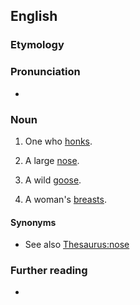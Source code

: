 ==English==

===Etymology===
{{suffix|honk|er|lang=en}}

===Pronunciation===
* {{rhymes|ɒŋkə(r)|lang=en}}

===Noun===
{{en-noun}}

# One who [[honk]]s.
# {{lb|en|informal}} A large [[nose]].
# {{lb|en|informal}} A wild [[goose]].
# {{lb|en|informal|slang|plural}} A woman's [[breast|breasts]].

====Synonyms====
* See also [[Thesaurus:nose]]

===Further reading===
* {{R:OneLook}}